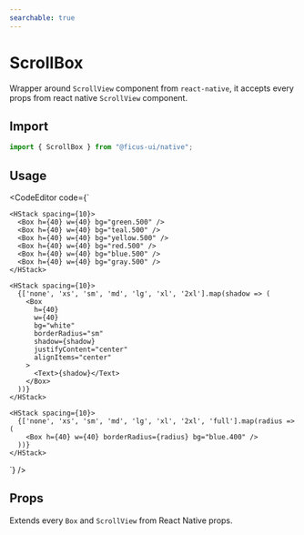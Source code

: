 ```yaml
---
searchable: true
---
```



# ScrollBox

Wrapper around `ScrollView` component from `react-native`, it accepts every props from react native `ScrollView` component.

## Import

```js
import { ScrollBox } from "@ficus-ui/native";
```

## Usage

<CodeEditor code={`<ScrollBox h={100}>
  <VStack spacing="md">

    <HStack spacing={10}>
      <Box h={40} w={40} bg="green.500" />
      <Box h={40} w={40} bg="teal.500" />
      <Box h={40} w={40} bg="yellow.500" />
      <Box h={40} w={40} bg="red.500" />
      <Box h={40} w={40} bg="blue.500" />
      <Box h={40} w={40} bg="gray.500" />
    </HStack>

    <HStack spacing={10}>
      {['none', 'xs', 'sm', 'md', 'lg', 'xl', '2xl'].map(shadow => (
        <Box
          h={40}
          w={40}
          bg="white"
          borderRadius="sm"
          shadow={shadow}
          justifyContent="center"
          alignItems="center"
        >
          <Text>{shadow}</Text>
        </Box>
      ))}
    </HStack>

    <HStack spacing={10}>
      {['none', 'xs', 'sm', 'md', 'lg', 'xl', '2xl', 'full'].map(radius => (
        <Box h={40} w={40} borderRadius={radius} bg="blue.400" />
      ))}
    </HStack>
  </VStack>
</ScrollBox>`} />

## Props

Extends every `Box` and `ScrollView` from React Native props.
